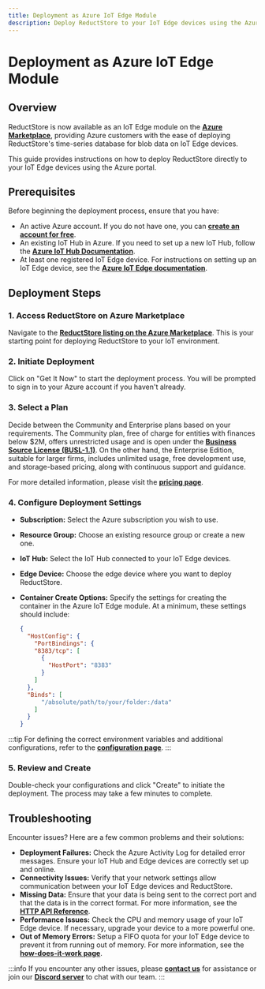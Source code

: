 ```yaml
---
title: Deployment as Azure IoT Edge Module
description: Deploy ReductStore to your IoT Edge devices using the Azure Marketplace.
---
```


<head>
  <link rel="canonical" href="https://www.reduct.store/docs/azure" />
</head>

# Deployment as Azure IoT Edge Module

## Overview

ReductStore is now available as an IoT Edge module on the **[**Azure Marketplace**](https://azuremarketplace.microsoft.com/en-US/marketplace/apps/reductstorellc1689939980623.reductstore)**, providing Azure customers with the ease of deploying ReductStore's time-series database for blob data on IoT Edge devices.

This guide provides instructions on how to deploy ReductStore directly to your IoT Edge devices using the Azure portal. 

## Prerequisites

Before beginning the deployment process, ensure that you have:

- An active Azure account. If you do not have one, you can **[**create an account for free**](https://azure.microsoft.com/en-us/free/)**.
- An existing IoT Hub in Azure. If you need to set up a new IoT Hub, follow the **[**Azure IoT Hub Documentation**](https://learn.microsoft.com/en-us/azure/iot-hub/)**.
- At least one registered IoT Edge device. For instructions on setting up an IoT Edge device, see the **[**Azure IoT Edge documentation**](https://learn.microsoft.com/en-us/azure/iot-edge/)**.

## Deployment Steps

### 1. Access ReductStore on Azure Marketplace

Navigate to the **[**ReductStore listing on the Azure Marketplace**](https://azuremarketplace.microsoft.com/en-US/marketplace/apps/reductstorellc1689939980623.reductstore)**. 
This is your starting point for deploying ReductStore to your IoT environment.

### 2. Initiate Deployment

Click on "Get It Now" to start the deployment process. You will be prompted to sign in to your Azure account if you haven't already.

### 3. Select a Plan

Decide between the Community and Enterprise plans based on your requirements. 
The Community plan, free of charge for entities with finances below $2M, offers unrestricted usage and is open under the **[**Business Source License (BUSL-1.1)**](https://github.com/reductstore/reductstore/blob/main/LICENSE)**.
On the other hand, the Enterprise Edition, suitable for larger firms, includes unlimited usage, free development use, and storage-based pricing, along with continuous support and guidance. 

For more detailed information, please visit the **[**pricing page**](/pricing)**.

### 4. Configure Deployment Settings

- **Subscription:** Select the Azure subscription you wish to use.
- **Resource Group:** Choose an existing resource group or create a new one.
- **IoT Hub:** Select the IoT Hub connected to your IoT Edge devices.
- **Edge Device:** Choose the edge device where you want to deploy ReductStore.
- **Container Create Options:** Specify the settings for creating the container in the Azure IoT Edge module. At a minimum, these settings should include:

  ```json
  {
    "HostConfig": {
      "PortBindings": {
      "8383/tcp": [
        {
          "HostPort": "8383"
        }
      ]
    },
    "Binds": [
        "/absolute/path/to/your/folder:/data"
      ]
    }
  }
  ```

:::tip
For defining the correct environment variables and additional configurations, refer to the **[**configuration page**](/docs/configuration)**.
:::

### 5. Review and Create

Double-check your configurations and click "Create" to initiate the deployment. The process may take a few minutes to complete.

## Troubleshooting

Encounter issues? Here are a few common problems and their solutions:

- **Deployment Failures:** Check the Azure Activity Log for detailed error messages. Ensure your IoT Hub and Edge devices are correctly set up and online.
- **Connectivity Issues:** Verify that your network settings allow communication between your IoT Edge devices and ReductStore.
- **Missing Data:** Ensure that your data is being sent to the correct port and that the data is in the correct format. For more information, see the **[**HTTP API Reference**](/docs/http-api)**.
- **Performance Issues:** Check the CPU and memory usage of your IoT Edge device. If necessary, upgrade your device to a more powerful one.
- **Out of Memory Errors:** Setup a FIFO quota for your IoT Edge device to prevent it from running out of memory. For more information, see the **[**how-does-it-work page**](/docs/how-does-it-work)**.

:::info
If you encounter any other issues, please **[**contact us**](mailto:info@reduct.store)** for assistance or join our **[**Discord server**](https://discord.com/invite/BWrCncF5EP)** to chat with our team.
:::